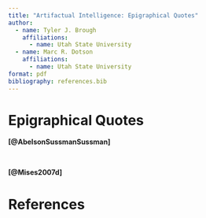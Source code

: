 ```yaml
---
title: "Artifactual Intelligence: Epigraphical Quotes"
author:
  - name: Tyler J. Brough
    affiliations:
      - name: Utah State University 
  - name: Marc R. Dotson
    affiliations:
      - name: Utah State University 
format: pdf
bibliography: references.bib
---
```



# Epigraphical Quotes 

**[@AbelsonSussmanSussman]** 

<br>

**[@Mises2007d]**

\newpage

# References 

